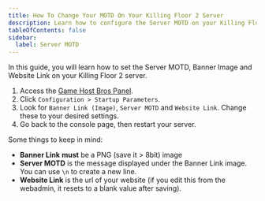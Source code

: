 ```yaml
---
title: How To Change Your MOTD On Your Killing Floor 2 Server
description: Learn how to configure the Server MOTD on your Killing Floor 2 server.
tableOfContents: false
sidebar:
  label: Server MOTD
---
```


In this guide, you will learn how to set the Server MOTD, Banner Image and Website Link on your Killing Floor 2 server.

1. Access the [Game Host Bros Panel](https://panel.gamehostbros.com/).
2. Click `Configuration > Startup Parameters`.
3. Look for `Banner Link (Image)`, `Server MOTD` and `Website Link`. Change these to your desired settings.
4. Go back to the console page, then restart your server.

Some things to keep in mind:
- **Banner Link** **must** be a PNG (save it > 8bit) image
- **Server MOTD** is the message displayed under the Banner Link image. You can use `\n` to create a new line.
- **Website Link** is the url of your website (if you edit this from the webadmin, it resets to a blank value after saving).